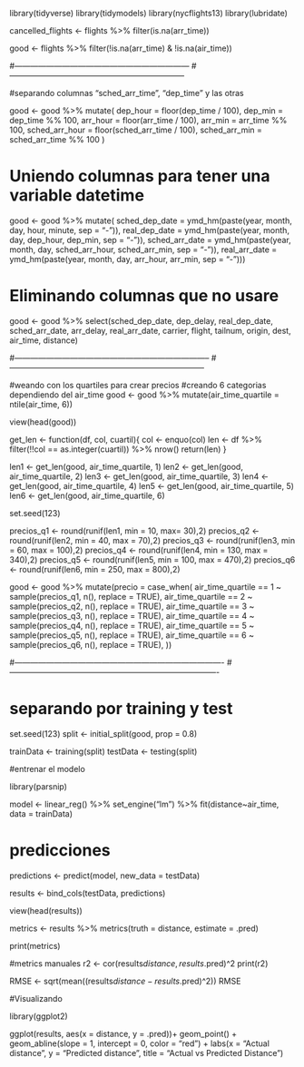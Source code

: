 
library(tidyverse)
library(tidymodels)
library(nycflights13)
library(lubridate)



cancelled_flights <-   flights %>% 
  filter(is.na(arr_time))

good <- flights %>% 
  filter(!is.na(arr_time) & !is.na(air_time))
  
#------------------------------------------------------------------
#------------------------------------------------------------------

#separando columnas "sched_arr_time",  "dep_time" y las otras 

good <- good %>% 
  mutate(
          dep_hour = floor(dep_time / 100),
          dep_min = dep_time %% 100,
          arr_hour = floor(arr_time / 100),
          arr_min = arr_time %% 100,
          sched_arr_hour = floor(sched_arr_time / 100),
          sched_arr_min = sched_arr_time %% 100
)


# Uniendo columnas para tener una variable datetime 
good <- good %>% 
  mutate(
          sched_dep_date = ymd_hm(paste(year, month, day, hour, minute, sep = "-")),
          real_dep_date = ymd_hm(paste(year, month, day, dep_hour, dep_min, sep = "-")),
          sched_arr_date = ymd_hm(paste(year, month, day, sched_arr_hour, sched_arr_min, sep = "-")),
          real_arr_date = ymd_hm(paste(year, month, day, arr_hour, arr_min, sep = "-")))
  


# Eliminando columnas que no usare

good <- good %>% 
  select(sched_dep_date, 
         dep_delay, 
         real_dep_date, 
         sched_arr_date, 
         arr_delay, 
         real_arr_date, 
         carrier, 
         flight, 
         tailnum, 
         origin, 
         dest,             
         air_time, distance)



#--------------------------------------------------------------------------
#--------------------------------------------------------------------------

#weando con los quartiles para crear precios
#creando 6 categorias dependiendo del air_time
good <- good %>% 
  mutate(air_time_quartile = ntile(air_time, 6))

view(head(good))  


get_len <- function(df, col, cuartil){
    col <- enquo(col)
    len <- df %>% 
              filter(!!col == as.integer(cuartil)) %>% 
              nrow()
return(len)
}


len1 <- get_len(good, air_time_quartile, 1)
len2 <- get_len(good, air_time_quartile, 2)
len3 <- get_len(good, air_time_quartile, 3)
len4 <- get_len(good, air_time_quartile, 4)
len5 <- get_len(good, air_time_quartile, 5)
len6 <- get_len(good, air_time_quartile, 6)


set.seed(123)

precios_q1 <- round(runif(len1, min = 10, max= 30),2)
precios_q2 <- round(runif(len2, min = 40, max = 70),2)
precios_q3 <- round(runif(len3, min = 60, max = 100),2)
precios_q4 <- round(runif(len4, min = 130, max = 340),2)
precios_q5 <- round(runif(len5, min = 100, max = 470),2)
precios_q6 <- round(runif(len6, min = 250, max = 800),2)


good <- good %>% 
    mutate(precio = case_when(
    air_time_quartile == 1  ~ sample(precios_q1, n(), replace = TRUE),
    air_time_quartile == 2  ~ sample(precios_q2, n(), replace = TRUE),
    air_time_quartile == 3  ~ sample(precios_q3, n(), replace = TRUE),
    air_time_quartile == 4  ~ sample(precios_q4, n(), replace = TRUE),
    air_time_quartile == 5  ~ sample(precios_q5, n(), replace = TRUE),
    air_time_quartile == 6  ~ sample(precios_q6, n(), replace = TRUE),
))

#-------------------------------------------------------------------------------
#-------------------------------------------------------------------------------



# separando por training y test
set.seed(123)
split <- initial_split(good, prop = 0.8)

trainData <- training(split)
testData <- testing(split)

#entrenar el modelo

library(parsnip)

model <- linear_reg() %>% 
          set_engine("lm") %>% 
          fit(distance~air_time, data = trainData)

# predicciones

predictions <- predict(model, new_data = testData)

results <- bind_cols(testData, predictions)

view(head(results))

metrics <- results %>% 
  metrics(truth = distance, estimate = .pred)

print(metrics)


#metrics manuales
r2 <- cor(results$distance, results$.pred)^2
print(r2)




RMSE <- sqrt(mean((results$distance - results$.pred)^2))
RMSE



#Visualizando

library(ggplot2)

ggplot(results, aes(x = distance, y = .pred))+
  geom_point() +
  geom_abline(slope = 1, intercept = 0, color = "red") +
  labs(x = "Actual distance", y = "Predicted distance", title = "Actual vs Predicted Distance")



